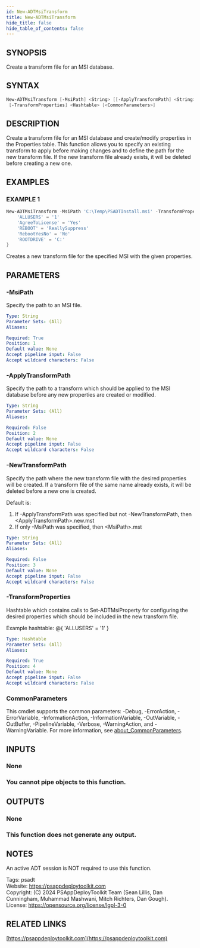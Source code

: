 ```yaml
---
id: New-ADTMsiTransform
title: New-ADTMsiTransform
hide_title: false
hide_table_of_contents: false
---
```


## SYNOPSIS

Create a transform file for an MSI database.

## SYNTAX

```powershell
New-ADTMsiTransform [-MsiPath] <String> [[-ApplyTransformPath] <String>] [[-NewTransformPath] <String>]
 [-TransformProperties] <Hashtable> [<CommonParameters>]
```

## DESCRIPTION

Create a transform file for an MSI database and create/modify properties in the Properties table.
This function allows you to specify an existing transform to apply before making changes and to define the path for the new transform file.
If the new transform file already exists, it will be deleted before creating a new one.

## EXAMPLES

### EXAMPLE 1

```powershell
New-ADTMsiTransform -MsiPath 'C:\Temp\PSADTInstall.msi' -TransformProperties @{
    'ALLUSERS' = '1'
    'AgreeToLicense' = 'Yes'
    'REBOOT' = 'ReallySuppress'
    'RebootYesNo' = 'No'
    'ROOTDRIVE' = 'C:'
}
```


Creates a new transform file for the specified MSI with the given properties.

## PARAMETERS

### -MsiPath

Specify the path to an MSI file.

```yaml
Type: String
Parameter Sets: (All)
Aliases:

Required: True
Position: 1
Default value: None
Accept pipeline input: False
Accept wildcard characters: False
```

### -ApplyTransformPath

Specify the path to a transform which should be applied to the MSI database before any new properties are created or modified.

```yaml
Type: String
Parameter Sets: (All)
Aliases:

Required: False
Position: 2
Default value: None
Accept pipeline input: False
Accept wildcard characters: False
```

### -NewTransformPath

Specify the path where the new transform file with the desired properties will be created.
If a transform file of the same name already exists, it will be deleted before a new one is created.

Default is:

1) If -ApplyTransformPath was specified but not -NewTransformPath, then &lt;ApplyTransformPath&gt;.new.mst
2) If only -MsiPath was specified, then &lt;MsiPath&gt;.mst

```yaml
Type: String
Parameter Sets: (All)
Aliases:

Required: False
Position: 3
Default value: None
Accept pipeline input: False
Accept wildcard characters: False
```

### -TransformProperties

Hashtable which contains calls to Set-ADTMsiProperty for configuring the desired properties which should be included in the new transform file.

Example hashtable: @\{ 'ALLUSERS' = '1' \}

```yaml
Type: Hashtable
Parameter Sets: (All)
Aliases:

Required: True
Position: 4
Default value: None
Accept pipeline input: False
Accept wildcard characters: False
```

### CommonParameters

This cmdlet supports the common parameters: -Debug, -ErrorAction, -ErrorVariable, -InformationAction, -InformationVariable, -OutVariable, -OutBuffer, -PipelineVariable, -Verbose, -WarningAction, and -WarningVariable. For more information, see [about_CommonParameters](http://go.microsoft.com/fwlink/?LinkID=113216).

## INPUTS

### None

### You cannot pipe objects to this function.
## OUTPUTS

### None

### This function does not generate any output.
## NOTES
An active ADT session is NOT required to use this function.

Tags: psadt<br />
Website: https://psappdeploytoolkit.com<br />
Copyright: (C) 2024 PSAppDeployToolkit Team (Sean Lillis, Dan Cunningham, Muhammad Mashwani, Mitch Richters, Dan Gough).<br />
License: https://opensource.org/license/lgpl-3-0

## RELATED LINKS

[https://psappdeploytoolkit.com](https://psappdeploytoolkit.com)
